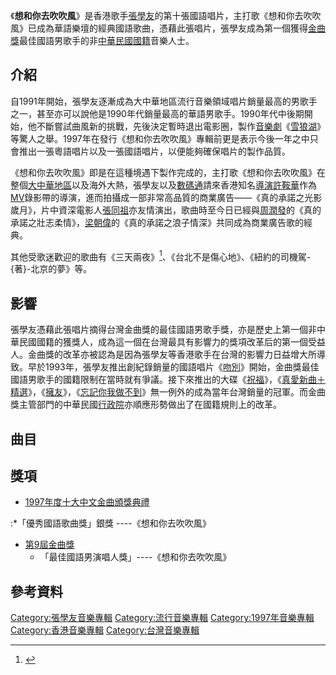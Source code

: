 {{Infobox album
| name       = 想和你去吹吹風
| type       = [[專輯|專輯]]
| artist     = [[張學友|張學友]]
| cover      = Jacky-want with you.jpg
<!-- 未知參數 | background = orange -->
| released   = [[1997年|1997年]][[9月|9月]]
| recorded   = 
| genre      = [[華語流行音樂|華語流行音樂]]
| length     = 45分23秒
| label      = [[寶麗金|寶麗金]]
| producer   = 
| reviews    = 
| prev_title = [[不老的傳說|不老的傳說]]
| prev_year  = 1997
| next_title = [[釋放自己|釋放自己]]
| next_year  = 1998
}}
《'''想和你去吹吹風'''》是香港歌手[[張學友|張學友]]的第十張國語唱片，主打歌《想和你去吹吹風》已成為華語樂壇的經典國語歌曲，憑藉此張唱片，張學友成為第一個獲得[[金曲獎|金曲獎]]最佳國語男歌手的非[[中華民國|中華民國]][[國籍|國籍]]音樂人士。

==介紹==
自1991年開始，張學友逐漸成為大中華地區流行音樂領域唱片銷量最高的男歌手之一，甚至亦可以說他是1990年代銷量最高的華語男歌手。1990年代中後期開始，他不斷嘗試曲風新的挑戰，先後決定暫時退出電影圈，製作[[音樂劇|音樂劇]]《[[雪狼湖|雪狼湖]]》等驚人之舉。1997年在發行《想和你去吹吹風》專輯前更是表示今後一年之中只會推出一張粵語唱片以及一張國語唱片，以便能夠確保唱片的製作品質。

《想和你去吹吹風》即是在這種境遇下製作完成的，主打歌《想和你去吹吹風》在整個[[大中華地區|大中華地區]]以及海外大熱，張學友以及[[數碼通|數碼通]]請來香港知名[[導演|導演]][[許鞍華|許鞍華]]作為[[MV|MV]]錄影帶的導演，進而拍攝成一部非常高品質的商業廣告——《真的承諾之光影歲月》，片中資深電影人[[張同祖|張同祖]]亦友情演出，歌曲時至今日已經與[[周潤發|周潤發]]的《真的承諾之壯志柔情》，[[梁朝偉|梁朝偉]]的《真的承諾之浪子情深》共同成為商業廣告歌的經典。

其他受歌迷歡迎的歌曲有《三天兩夜》<ref>{{Cite web |url=https://tw.news.yahoo.com/%E6%AD%8C%E6%89%8B-%E7%BF%BB%E5%94%B1%E5%BC%B5%E5%AD%B8%E5%8F%8B-%E4%B8%89%E5%A4%A9%E5%85%A9%E5%A4%9C-%E8%95%AD%E6%95%AC%E9%A8%B0%E6%90%96%E6%BB%BE%E7%A5%9E%E9%82%8F%E8%BC%AF-164226810.html |title=歌手／翻唱張學友〈三天兩夜〉 蕭敬騰搖滾神邏輯 |accessdate=2019-09-24 |archive-date=2019-09-24 |archive-url=https://web.archive.org/web/20190924011226/https://tw.news.yahoo.com/%25E6%25AD%258C%25E6%2589%258B-%25E7%25BF%25BB%25E5%2594%25B1%25E5%25BC%25B5%25E5%25AD%25B8%25E5%258F%258B-%25E4%25B8%2589%25E5%25A4%25A9%25E5%2585%25A9%25E5%25A4%259C-%25E8%2595%25AD%25E6%2595%25AC%25E9%25A8%25B0%25E6%2590%2596%25E6%25BB%25BE%25E7%25A5%259E%25E9%2582%258F%25E8%25BC%25AF-164226810.html |dead-url=no }}</ref>、《台北不是傷心地》、《紐約的司機駕-{著}-北京的夢》等。

==影響==
張學友憑藉此張唱片摘得台灣金曲獎的最佳國語男歌手獎，亦是歷史上第一個非中華民國國籍的獲獎人，成為這一個在台灣最具有影響力的獎項改革后的第一個受益人。金曲獎的改革亦被認為是因為張學友等香港歌手在台灣的影響力日益增大所導致。早於1993年，張學友推出創紀錄銷量的國語唱片《[[吻別|吻別]]》開始，金曲獎最佳國語男歌手的國籍限制在當時就有爭議。接下來推出的大碟《[[祝福_(张学友专辑)|祝福]]》，《[[真愛新曲＋精選|真愛新曲＋精選]]》，《[[擁友|擁友]]》，《[[忘記你我做不到|忘記你我做不到]]》無一例外的成為當年台灣銷量的冠軍。而金曲獎主管部門的中華民國[[行政院|行政院]]亦順應形勢做出了在國籍規則上的改革。

==曲目==
{{Tracklist
| collapsed = 
| headline = 
| font_size = 
| total_length = 45:23

| all_writing = 
| all_music = 
| all_lyrics = 
| all_arranger = 
| all_producer = 
| all_except = 

| title1 = 想和你去吹吹風
| note1 = 
| longnote1 = '''第一主打'''<br>[[數碼通|數碼通]]流動通訊廣告歌
| music1 = {{link-yue|葉良俊|葉良俊}}
| lyrics1 = {{link-yue|陳玉貞|陳玉貞|娃娃}}
| arranger1 = [[吳慶隆|吳慶隆]]
| producer1 = [[林明陽|林明陽]]
| extra1 = 
| length1 = 4:52

| title2 = 三天兩夜
| note2 = 
| longnote2 = '''第二主打'''
| music2 = 葉良俊
| lyrics2 = [[許常德|許常德]]
| arranger2 = 吳慶隆
| producer2 = 林明陽
| extra2 = 
| length2 = 4:41

| title3 = 自由
| note3 = 
| longnote3 = 
| music3 = 林明陽
| lyrics3 = 林明陽
| arranger3 = [[鍾興民|鍾興民]]
| producer3 = 林明陽
| extra3 = 
| length3 = 3:47

| title4 = 台北不是傷心地
| note4 = 
| longnote4 = 
| music4 = [[瀧澤玖健|瀧澤玖健]]
| lyrics4 = 林明陽
| arranger4 = 鍾興民
| producer4 = 林明陽
| extra4 = 
| length4 = 4:41

| title5 = 火花
| note5 = 
| longnote5 = 
| music5 = [[陳曉娟_(作曲人)|陳曉娟]]
| lyrics5 = [[姚若龍|姚若龍]]
| arranger5 = [[趙增熹|趙增熹]]
| producer5 = 林明陽
| extra5 = 
| length5 = 4:59

| title6 = 隱形眼鏡
| note6 = 
| longnote6 = 
| music6 = [[梁文福|梁文福]]
| lyrics6 = 梁文福
| arranger6 = [[Terence_Teo|Terence Teo]]
| producer6 = 林明陽
| extra6 = 
| length6 = 4:58

| title7 = 紐約的司機駕著北京的夢
| note7 = 
| longnote7 =  '''第三主打'''
| music7 = [[古倩敏|古倩敏]]
| lyrics7 = 古倩敏
| arranger7 = {{link-yue|Martin Tang|鄧志明}}
| producer7 = [[歐丁玉|歐丁玉]]
| extra7 = 
| length7 = 4:41

| title8 = 演
| note8 = 
| longnote8 = 
| music8 = [[洪堯斌|洪堯斌]]
| lyrics8 = [[林雨_(填詞人)|林雨]]
| arranger8 = [[Sydney_Tan|Sydney Tan]]
| producer8 = 歐丁玉
| extra8 = 
| length8 = 3:40

| title9 = 毛衣
| note9 = 
| longnote9 = 
| music9 = [[戚小戀|戚小戀]]
| lyrics9 = [[徐世珍|徐世珍]]
| arranger9 = 鍾興民
| producer9 = 林明陽
| extra9 = 
| length9 = 4:24

| title10 = 甚麼世界
| note10 = 
| longnote10 = 
| music10 = [[凌偉文|凌偉文]]
| lyrics10 = {{link-yue|鄔裕康|鄔裕康}}
| arranger10 = [[屠穎|屠穎]]
| producer10 = 林明陽
| extra10 = 
| length10 = 4:34
}}

==獎項==
*[[第二十屆十大中文金曲得獎名單|1997年度十大中文金曲頒獎典禮]]
:*「優秀國語歌曲獎」銀獎 ----《想和你去吹吹風》
*[[第9屆金曲獎|第9屆金曲獎]]
**「最佳國語男演唱人獎」----《想和你去吹吹風》

==參考資料==
<div class="references-2column">
<references />
</div>

{{張學友}}

[[Category:張學友音樂專輯|Category:張學友音樂專輯]]
[[Category:流行音樂專輯|Category:流行音樂專輯]]
[[Category:1997年音樂專輯|Category:1997年音樂專輯]]
[[Category:香港音樂專輯|Category:香港音樂專輯]]
[[Category:台灣音樂專輯|Category:台灣音樂專輯]]